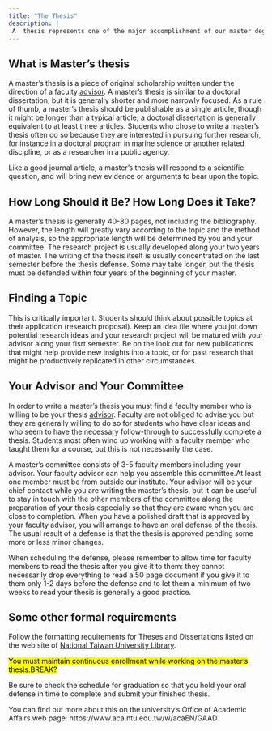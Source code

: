 ```yaml
---
title: "The Thesis"
description: |
 A  thesis represents one of the major accomplishment of our master degree
---
```


## What is Master's thesis

A master’s thesis is a piece of original scholarship written under the direction of a faculty [advisor](http://www.oc.ntu.edu.tw/oceng/?page_id=24). A master’s thesis is similar to a doctoral dissertation, but it is generally shorter and more narrowly focused. As a rule of thumb, a master’s thesis should be publishable as a single article, though it might be longer than a typical article; a doctoral dissertation is generally equivalent to at least three articles. Students who chose to write a master’s  thesis often do so because they are interested in pursuing further research, for instance in a doctoral program in marine science or another related discipline, or as a researcher in a public agency.

Like a good journal article, a master’s thesis will respond to a scientific question, and will bring new evidence or arguments to bear upon the topic. 


## How Long Should it Be? How Long Does it Take? 

A master’s thesis is generally 40-80 pages, not including the bibliography. However, the length will greatly vary according to the topic and the method of analysis, so the appropriate length will be determined by you and your committee. The research project is usually developed along your two years of master. The writing of the thesis  itself is usually concentrated on the last semester before the thesis defense. Some may take longer, but the thesis must be defended within four years of the beginning of your master.

## Finding a Topic

This is critically important. Students should think about possible topics at their application (research proposal). Keep an idea file where you jot
down potential research ideas and your research project will be matured with your advisor along your fisrt semester.  Be on the look out for new publications that might help provide new insights into a topic, or for past research that might be productively replicated in other circumstances. 

## Your Advisor and Your Committee 

In order to write a master’s thesis you must find a faculty member who is willing to be your thesis [advisor](http://www.oc.ntu.edu.tw/oceng/?page_id=24). Faculty are not obliged to advise you but they are generally willing to do so for students who have clear ideas and who seem to have the necessary follow-through to successfully complete a thesis. Students most often wind up working with a faculty member who taught them for a course, but this is not necessarily the case. 

A master’s committee consists of 3-5 faculty members including your advisor. Your faculty advisor can help you assemble this committee.At least one member must be from outside our institute. Your advisor will be your chief contact while you are writing the master’s thesis, but it can be useful to stay in touch with the other members of the committee along the preparation of your thesis especially so that they are aware when you are close to completion. When you have a polished draft that is approved by your faculty advisor, you will arrange to have an oral defense of the thesis. The usual result of a defense is that the thesis is approved pending some more or less minor changes. 

When scheduling the defense, please remember to allow time for faculty members to read the thesis after you give it to them: they cannot necessarily drop everything to read a 50 page document if you give it to them only 1-2 days before the defense and to let them a minimum of two weeks to read your thesis is generally a good practice.

## Some other formal requirements

Follow the formatting requirements for Theses and Dissertations listed on the web site of [National Taiwan University Library](https://www.lib.ntu.edu.tw/en/node/1788). 

<mark>You must maintain continuous enrollment while working on the master’s thesis.BREAK?</mark>

Be sure to check the schedule for graduation so that you hold your oral defense in time to complete and submit your finished thesis.

You can find out more about this on the university's Office of Academic Affairs web page:
https://www.aca.ntu.edu.tw/w/acaEN/GAAD
